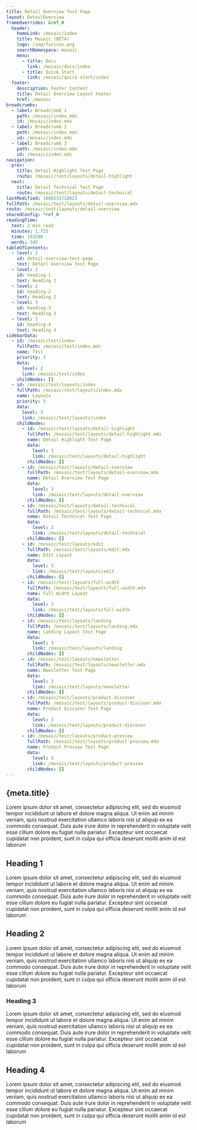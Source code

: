 ```yaml
---
title: Detail Overview Test Page
layout: DetailOverview
frameOverrides: &ref_0
  header:
    homeLink: /mosaic/index
    title: Mosaic (BETA)
    logo: /img/favicon.png
    searchNamespace: mosaic
    menu:
      - title: Docs
        link: /mosaic/docs/index
      - title: Quick Start
        link: /mosaic/quick-start/index
  footer:
    description: Footer Content
    title: Detail Overview Layout Footer
    href: /mosaic
breadcrumbs:
  - label: Breadcrumb 1
    path: /mosaic/index.mdx
    id: /mosaic/index.mdx
  - label: Breadcrumb 2
    path: /mosaic/index.mdx
    id: /mosaic/index.mdx
  - label: Breadcrumb 3
    path: /mosaic/index.mdx
    id: /mosaic/index.mdx
navigation:
  prev:
    title: Detail Highlight Test Page
    route: /mosaic/test/layouts/detail-highlight
  next:
    title: Detail Technical Test Page
    route: /mosaic/test/layouts/detail-technical
lastModified: 1680531710823
fullPath: /mosaic/test/layouts/detail-overview.mdx
route: /mosaic/test/layouts/detail-overview
sharedConfig: *ref_0
readingTime:
  text: 2 min read
  minutes: 1.725
  time: 103500
  words: 345
tableOfContents:
  - level: 2
    id: detail-overview-test-page
    text: Detail Overview Test Page
  - level: 2
    id: heading-1
    text: Heading 1
  - level: 2
    id: heading-2
    text: Heading 2
  - level: 3
    id: heading-3
    text: Heading 3
  - level: 2
    id: heading-4
    text: Heading 4
sidebarData:
  - id: /mosaic/test/index
    fullPath: /mosaic/test/index.mdx
    name: Test
    priority: 3
    data:
      level: 2
      link: /mosaic/test/index
    childNodes: []
  - id: /mosaic/test/layouts/index
    fullPath: /mosaic/test/layouts/index.mdx
    name: Layouts
    priority: 3
    data:
      level: 3
      link: /mosaic/test/layouts/index
    childNodes:
      - id: /mosaic/test/layouts/detail-highlight
        fullPath: /mosaic/test/layouts/detail-highlight.mdx
        name: Detail Highlight Test Page
        data:
          level: 3
          link: /mosaic/test/layouts/detail-highlight
        childNodes: []
      - id: /mosaic/test/layouts/detail-overview
        fullPath: /mosaic/test/layouts/detail-overview.mdx
        name: Detail Overview Test Page
        data:
          level: 3
          link: /mosaic/test/layouts/detail-overview
        childNodes: []
      - id: /mosaic/test/layouts/detail-technical
        fullPath: /mosaic/test/layouts/detail-technical.mdx
        name: Detail Technical Test Page
        data:
          level: 3
          link: /mosaic/test/layouts/detail-technical
        childNodes: []
      - id: /mosaic/test/layouts/edit
        fullPath: /mosaic/test/layouts/edit.mdx
        name: Edit Layout
        data:
          level: 3
          link: /mosaic/test/layouts/edit
        childNodes: []
      - id: /mosaic/test/layouts/full-width
        fullPath: /mosaic/test/layouts/full-width.mdx
        name: Full Width Layout
        data:
          level: 3
          link: /mosaic/test/layouts/full-width
        childNodes: []
      - id: /mosaic/test/layouts/landing
        fullPath: /mosaic/test/layouts/landing.mdx
        name: Landing Layout Test Page
        data:
          level: 3
          link: /mosaic/test/layouts/landing
        childNodes: []
      - id: /mosaic/test/layouts/newsletter
        fullPath: /mosaic/test/layouts/newsletter.mdx
        name: Newsletter Test Page
        data:
          level: 3
          link: /mosaic/test/layouts/newsletter
        childNodes: []
      - id: /mosaic/test/layouts/product-discover
        fullPath: /mosaic/test/layouts/product-discover.mdx
        name: Product Discover Test Page
        data:
          level: 3
          link: /mosaic/test/layouts/product-discover
        childNodes: []
      - id: /mosaic/test/layouts/product-preview
        fullPath: /mosaic/test/layouts/product-preview.mdx
        name: Product Preview Test Page
        data:
          level: 3
          link: /mosaic/test/layouts/product-preview
        childNodes: []
---
```


## {meta.title}

Lorem ipsum dolor sit amet, consectetur adipiscing elit, sed do eiusmod tempor incididunt ut labore et dolore magna aliqua.
Ut enim ad minim veniam, quis nostrud exercitation ullamco laboris nisi ut aliquip ex ea commodo consequat.
Duis aute irure dolor in reprehenderit in voluptate velit esse cillum dolore eu fugiat nulla pariatur.
Excepteur sint occaecat cupidatat non proident, sunt in culpa qui officia deserunt mollit anim id est laborum

## Heading 1

Lorem ipsum dolor sit amet, consectetur adipiscing elit, sed do eiusmod tempor incididunt ut labore et dolore magna aliqua.
Ut enim ad minim veniam, quis nostrud exercitation ullamco laboris nisi ut aliquip ex ea commodo consequat.
Duis aute irure dolor in reprehenderit in voluptate velit esse cillum dolore eu fugiat nulla pariatur.
Excepteur sint occaecat cupidatat non proident, sunt in culpa qui officia deserunt mollit anim id est laborum

## Heading 2

Lorem ipsum dolor sit amet, consectetur adipiscing elit, sed do eiusmod tempor incididunt ut labore et dolore magna aliqua.
Ut enim ad minim veniam, quis nostrud exercitation ullamco laboris nisi ut aliquip ex ea commodo consequat.
Duis aute irure dolor in reprehenderit in voluptate velit esse cillum dolore eu fugiat nulla pariatur.
Excepteur sint occaecat cupidatat non proident, sunt in culpa qui officia deserunt mollit anim id est laborum

### Heading 3

Lorem ipsum dolor sit amet, consectetur adipiscing elit, sed do eiusmod tempor incididunt ut labore et dolore magna aliqua.
Ut enim ad minim veniam, quis nostrud exercitation ullamco laboris nisi ut aliquip ex ea commodo consequat.
Duis aute irure dolor in reprehenderit in voluptate velit esse cillum dolore eu fugiat nulla pariatur.
Excepteur sint occaecat cupidatat non proident, sunt in culpa qui officia deserunt mollit anim id est laborum

## Heading 4

Lorem ipsum dolor sit amet, consectetur adipiscing elit, sed do eiusmod tempor incididunt ut labore et dolore magna aliqua.
Ut enim ad minim veniam, quis nostrud exercitation ullamco laboris nisi ut aliquip ex ea commodo consequat.
Duis aute irure dolor in reprehenderit in voluptate velit esse cillum dolore eu fugiat nulla pariatur.
Excepteur sint occaecat cupidatat non proident, sunt in culpa qui officia deserunt mollit anim id est laborum
